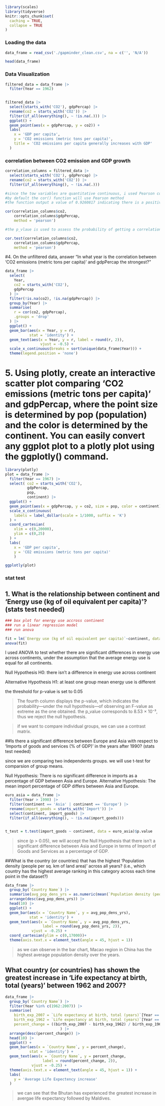 ```r
library(scales)
library(tidyverse)
knitr::opts_chunk$set(
  caching = TRUE,
  collapse = TRUE
)
```

### Loading the data

```r
data_frame = read_csv('./gapminder_clean.csv', na = c('', 'N/A'))
```


```r
head(data_frame)
```

### Data Visualization
```r

filtered_data = data_frame |>
  filter(Year == 1962) 
  

filtered_data |>
  select(starts_with('CO2'), gdpPercap) |>
  rename(co2 = starts_with('CO2')) |>
  filter(if_all(everything(), ~ !is.na(.))) |>
  ggplot() +
  geom_point(aes(x = gdpPercap, y = co2)) +
  labs(
    x = 'GDP per capita',
    y = 'CO2 emissions (metric tons per capita)',
    title = 'CO2 emissions per capita generally increases with GDP'
  )
```



### correlation between CO2 emission and GDP growth
```r
correlation_columns = filtered_data |>
  select(starts_with('CO2'), gdpPercap) |>
  rename(co2 = starts_with('CO2')) |>
  filter(if_all(everything(), ~ !is.na(.)))

#since the tow variables are quantitative continuous, i used Pearson correlation
#by default the cor() function will use Pearson method
#the function output a value of 0.9260817 indicating there is a positive relation between the two variables (evolving in the same direction)

cor(correlation_columns$co2,
    correlation_columns$gdpPercap,
    method = 'pearson')

#the p_vlaue is used to assess the probability of getting a correlation coefficient as extreme as r, if we sample from a population when the null hypothesis r = 0 is true

cor.test(correlation_columns$co2,
    correlation_columns$gdpPercap,
    method = 'pearson')
```
#4. On the unfiltered data, answer "In what year is the correlation between 'CO2 emissions (metric tons per capita)' and gdpPercap the strongest?"
```r

data_frame |>
  select(
    Year,
    co2 = starts_with('CO2'),
    gdpPercap
  ) |>
  filter(!is.na(co2), !is.na(gdpPercap)) |>
  group_by(Year) |>
  summarise(
    r = cor(co2, gdpPercap),
    .groups = 'drop'
  ) |>
  ggplot() +
  geom_bar(aes(x = Year, y = r),
           stat = 'identity') +
  geom_text(aes(x = Year, y = r, label = round(r, 2)),
                vjust = -0.5) +
  scale_x_continuous(breaks = sort(unique(data_frame$Year))) +
  theme(legend.position = 'none')
```

# 5. Using plotly, create an interactive scatter plot comparing 'CO2 emissions (metric tons per capita)' and gdpPercap, where the point size is determined by pop (population) and the color is determined by the continent. You can easily convert any ggplot plot to a plotly plot using the ggplotly() command.

```r
library(plotly)
plot = data_frame |>
  filter(Year == 1967) |>
  select( co2 = starts_with('CO2'),
          gdpPercap,
          pop,
          continent) |>
  ggplot() +
  geom_point(aes(x = gdpPercap, y = co2, size = pop, color = continent)) +
  scale_x_continuous(
    labels = label_dollar(scale = 1/1000, suffix = 'K')
  ) +
  coord_cartesian(
    xlim = c(0,20000),
    ylim = c(0,25)
  ) +
  labs(
    x = 'GDP per capita',
    y = 'CO2 emissions (metric tons per capita)'
    )

ggplotly(plot) 
```
### stat test 

## 1. What is the relationship between continent and 'Energy use (kg of oil equivalent per capita)'? (stats test needed)


```r
### box plot for energy use accross continent 
### run a linear regression model 
### run anova

fit = lm(`Energy use (kg of oil equivalent per capita)`~continent, data = data_frame)
anova(fit)
```

I used ANOVA to test whether there are significant differences in energy use across continents, under the assumption that the average energy use is equal for all continents. 

Null Hypothesis H0: there isn't a difference in energy use across continent

Alternative Hypothesis H1: at least one group mean energy use is different 

the threshold for p-value is set to 0.05

> The fourth column displays the p-value, which indicates the probability—under the null hypothesis—of observing an F-value as extreme as the one obtained. the p_value corresponds to 8.53 × 10⁻³, thus we reject the null hypothesis.

> if we want to compare individual groups, we can use a contrast matrix.

##Is there a significant difference between Europe and Asia with respect to 'Imports of goods and services (% of GDP)' in the years after 1990? (stats test needed)

since we are comparing two independents groups. we will use t-test for comparsion of group means.

Null Hypothesis: There is no significant difference in imports as a percentage of GDP between Asia and Europe.
Alternative Hypothesis: The mean import percentage of GDP differs between Asia and Europe.


```r

euro_asia = data_frame |>
  filter(Year > 1990) |>
  filter(continent == 'Asia' | continent == 'Europe') |>
  rename(import_goods = starts_with('Import')) |>
  select(continent, import_goods) |>
  filter(if_all(everything(), ~ !is.na(import_goods)))


t_test = t.test(import_goods ~ continent, data = euro_asia)$p.value

```

> since (p > 0.05), we will accept the Null Hypothesis that there isn't a significant difference between Asia and Europe in terms of Import of Goods and Services as a percentage of GDP.

##What is the country (or countries) that has the highest 'Population density (people per sq. km of land area)' across all years? (i.e., which country has the highest average ranking in this category across each time point in the dataset?)

```r

data_frame |>
  group_by(`Country Name`) |>
  summarise(avg_pop_dens_yrs = as.numeric(mean(`Population density (people per sq. km of land area)`, na.rm = TRUE))) |>
  arrange(desc(avg_pop_dens_yrs)) |>
  head(10) |>
  ggplot() +
  geom_bar(aes(x = `Country Name`, y = avg_pop_dens_yrs),
           stat = 'identity') +
  geom_text(aes(x = `Country Name`, y = avg_pop_dens_yrs, 
                 label = round(avg_pop_dens_yrs, 2)),
            vjust = -0.25) +
  coord_cartesian(ylim = c(0,17000))+
  theme(axis.text.x = element_text(angle = 45, hjust = 1))
```

> as we can observe in the bar chart, Macao region in China has the highest average population density over the years.

## What country (or countries) has shown the greatest increase in 'Life expectancy at birth, total (years)' between 1962 and 2007?

```r

data_frame |>
  group_by(`Country Name`) |>
  filter(Year %in% c(1962:2007)) |>
  summarise(
    birth_exp_2007 = `Life expectancy at birth, total (years)`[Year == 2007],
    birth_exp_1962 = `Life expectancy at birth, total (years)`[Year == 1962],
    percent_change = ((birth_exp_2007 - birth_exp_1962) / birth_exp_1962) * 100
                         ) |>
  arrange(desc(percent_change)) |>
  head(10) |>
  ggplot() +
  geom_bar(aes(x = `Country Name`, y = percent_change),
           stat = 'identity') +
  geom_text(aes(x = `Country Name`, y = percent_change, 
                 label = round(percent_change, 2)),
            vjust = -0.25) +
  theme(axis.text.x = element_text(angle = 45, hjust = 1)) +
  labs(
    y = 'Average Life Expectency increase'
  )
```

> we can see that the Bhutan has experienced the greatest increase in avergae life expectancy followed by Maldives.